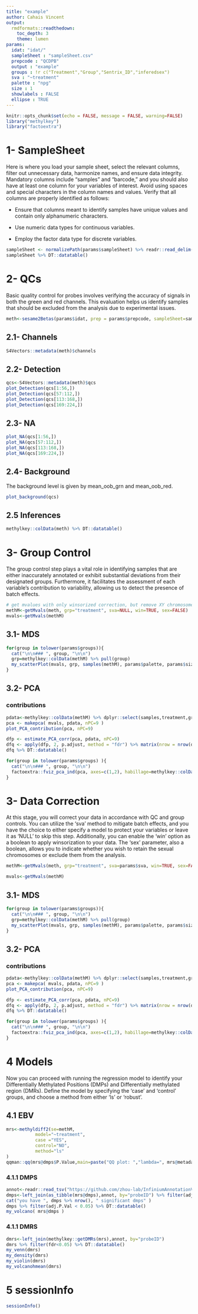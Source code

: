 ```yaml
---
title: "example"
author: Cahais Vincent
output:
  rmdformats::readthedown:
    toc_depth: 3
    theme: lumen
params:
  idat: "idat/"
  sampleSheet : "sampleSheet.csv"
  prepcode : "QCDPB"
  output : "example"
  groups : !r c("Treatment","Group","Sentrix_ID","inferedsex")
  sva : "~treatment"
  palette : "npg"
  size : 1
  showlabels : FALSE
  ellipse : TRUE
---
```


```R
knitr::opts_chunk$set(echo = FALSE, message = FALSE, warning=FALSE)
library("methylkey")
library("factoextra")
```


# 1- SampleSheet

Here is where you load your sample sheet, select the relevant columns, filter out unnecessary data, harmonize names, and ensure data integrity.<br/> Mandatory columns include "samples" and "barcode," and you should also have at least one column for your variables of interest. Avoid using spaces and special characters in the column names and values. Verify that all columns are properly identified as follows:

* Ensure that columns meant to identify samples have unique values and contain only alphanumeric characters.

* Use numeric data types for continuous variables.

* Employ the factor data type for discrete variables.

```R
sampleSheet <- normalizePath(params$sampleSheet) %>% readr::read_delim()
sampleSheet %>% DT::datatable()
```

# 2- QCs {.tabset}

Basic quality control for probes involves verifying the accuracy of signals in both the green and red channels. This evaluation helps us identify samples that should be excluded from the analysis due to experimental issues.

```R
meth<-sesame2Betas(params$idat, prep = params$prepcode, sampleSheet=sampleSheet, na=0.2, ncore=4)
```

## 2.1- Channels

```R
S4Vectors::metadata(meth)$channels
```

## 2.2- Detection

```R
qcs<-S4Vectors::metadata(meth)$qcs
plot_Detection(qcs[1:56,])
plot_Detection(qcs[57:112,])
plot_Detection(qcs[113:168,])
plot_Detection(qcs[169:224,])
```

## 2.3- NA

```R
plot_NA(qcs[1:56,])
plot_NA(qcs[57:112,])
plot_NA(qcs[113:168,])
plot_NA(qcs[169:224,])
```

## 2.4- Background

The background level is given by mean_oob_grn and mean_oob_red.

```R
plot_background(qcs) 
```

## 2.5 Inferences

```R
methylkey::colData(meth) %>% DT::datatable()
```

# 3- Group Control

The group control step plays a vital role in identifying samples that are either inaccurately annotated or exhibit substantial deviations from their designated groups. Furthermore, it facilitates the assessment of each variable's contribution to variability, allowing us to detect the presence of batch effects.

```R
# get mvalues with only winsorized correction, but remove XY chromosomes
methM<-getMvals(meth, grp="treatment", sva=NULL, win=TRUE, sex=FALSE)
mvals<-getMvals(methM)
```

## 3.1- MDS {.tabset}

```R
for(group in tolower(params$groups)){
  cat("\n\n### ", group, "\n\n")
  grp=methylkey::colData(methM) %>% pull(group)
  my_scatterPlot(mvals, grp, samples(methM), params$palette, params$size, params$showlabels, params$ellipse) %>% print()
}
```

## 3.2- PCA {.tabset}

### contributions

```R
pdata<-methylkey::colData(methM) %>% dplyr::select(samples,treatment,group,sentrix_position,sentrix_id,inferedsex)
pca <- makepca( mvals, pdata, nPC=9 )
plot_PCA_contribution(pca, nPC=9)

dfp <- estimate_PCA_corr(pca, pdata, nPC=9)
dfq <- apply(dfp, 2, p.adjust, method = "fdr") %>% matrix(nrow = nrow(dfp), dimnames = dimnames(dfp))
dfq %>% DT::datatable()
```

```R
for(group in tolower(params$groups) ){
  cat("\n\n### ", group, "\n\n")
  factoextra::fviz_pca_ind(pca, axes=c(1,2), habillage=methylkey::colData(methM) %>% dplyr::pull(group), addEllipses=params$ellipse ) %>% print()
}
```


# 3- Data Correction

At this stage, you will correct your data in accordance with QC and group controls. You can utilize the 'sva' method to mitigate batch effects, and you have the choice to either specify a model to protect your variables or leave it as 'NULL' to skip this step. Additionally, you can enable the 'win' option as a boolean to apply winsorization to your data. The 'sex' parameter, also a boolean, allows you to indicate whether you wish to retain the sexual chromosomes or exclude them from the analysis.

```R
methM<-getMvals(meth, grp="treatment", sva=params$sva, win=TRUE, sex=FALSE, sentrix2remove=list("206644410180_R02C01") )
```

```R
mvals<-getMvals(methM)
```

## 3.1- MDS {.tabset}

```R
for(group in tolower(params$groups)){
  cat("\n\n### ", group, "\n\n")
  grp=methylkey::colData(methM) %>% pull(group)
  my_scatterPlot(mvals, grp, samples(methM), params$palette, params$size, params$showlabels, params$ellipse) %>% print()
}
```

## 3.2- PCA {.tabset}

### contributions

```R
pdata<-methylkey::colData(methM) %>% dplyr::select(samples,treatment,group,sentrix_position,sentrix_id,inferedsex)
pca <- makepca( mvals, pdata, nPC=9 )
plot_PCA_contribution(pca, nPC=9)

dfp <- estimate_PCA_corr(pca, pdata, nPC=9)
dfq <- apply(dfp, 2, p.adjust, method = "fdr") %>% matrix(nrow = nrow(dfp), dimnames = dimnames(dfp))
dfq %>% DT::datatable()
```

```R
for(group in tolower(params$groups) ){
  cat("\n\n### ", group, "\n\n")
  factoextra::fviz_pca_ind(pca, axes=c(1,2), habillage=methylkey::colData(methM) %>% dplyr::pull(group), addEllipses=params$ellipse ) %>% print()
}
```

# 4 Models {.tabset}

Now you can proceed with running the regression model to identify your Differentially Methylated Positions (DMPs) and Differentially methylated region (DMRs). Define the model by specifying the 'case' and 'control' groups, and choose a method from either 'ls' or 'robust'.

## 4.1 EBV

```r
mrs<-methyldiff2(se=methM,
           model="~treatment",
           case ="YES",
           control="NO",
           method="ls"
)
qqman::qq(mrs@dmps$P.Value,main=paste("QQ plot: ","lambda=", mrs@metadata$model.lambda,sep=""))
```

### 4.1.1 DMPS

```r
annot<-readr::read_tsv("https://github.com/zhou-lab/InfiniumAnnotationV1/raw/main/Anno/EPIC/EPIC.hg38.manifest.gencode.v36.tsv.gz")
dmps<-left_join(as_tibble(mrs@dmps),annot, by="probeID") %>% filter(adj.P.Val < 0.05)
cat("you have ", dmps %>% nrow(), " significant dmps" )
dmps %>% filter(adj.P.Val < 0.05) %>% DT::datatable()
my_volcano( mrs@dmps )
```

### 4.1.1 DMRS

```r
dmrs<-left_join(methylkey::getDMRs(mrs),annot, by="probeID")
dmrs %>% filter(fdr<0.05) %>% DT::datatable()
my_venn(dmrs)
my_density(dmrs)
my_violin(dmrs)
my_volcanohmean(dmrs)
```

# 5 sessionInfo

```r
sessionInfo()
```

